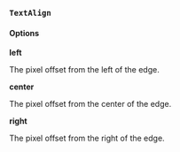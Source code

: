 ### `TextAlign`

#### **Options**

**left**

The pixel offset from the left of the edge.

**center**

The pixel offset from the center of the edge.

**right**

The pixel offset from the right of the edge.
